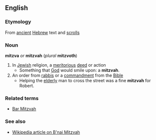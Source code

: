 == English ==
=== Etymology ===
From [[ancient]] [[:w:Hebrew|Hebrew]] text and [[scroll]]s
=== Noun ===
'''mitzva''' ''or'' '''mitzvah''' (''plural'' '''mitzvoth''')
# In [[:w:Jewish|Jewish]] religion, a [[meritorious]] [[deed]] or action
#* Something that [[:w:God|God]] would smile upon: a '''mitzvah'''.
# An order from [[rabbi]]s or a [[commandment]] from the [[:w:Bible|Bible]]
#* Helping the [[elderly]] man to cross the street was a fine '''mitzvah''' for Robert.
=== Related terms ===
*[[Bar Mitzvah]]
=== See also ===
{{pedialite}}
*[[:w:B'nai Mitzvah|Wikipedia article on B'nai Mitzvah]]
{{Cattag2|Religion|Jewish}}
